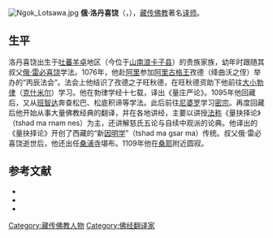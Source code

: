 [[File:Ngok_Lotsawa.jpg|thumb]]
'''俄·洛丹喜饶'''（{{bo|z=རྔོག་བློ་ལྡན་ཤེས་རབ་|w=rngog blo ldan shes rab}}，{{bd|1059年||1109年}}），[[藏传佛教|藏传佛教]]著名[[译师|译师]]。

==生平==
洛丹喜饶出生于[[吐蕃|吐蕃]][[羊卓|羊卓]]地区（今位于[[山南|山南]][[浪卡子县|浪卡子县]]）的贵族家族，幼年时跟随其叔父[[俄·雷必喜饶|俄·雷必喜饶]]学法。1076年，他赴[[阿里地区|阿里]]参加[[古格王朝|阿里古格王]]孜德（绛曲沃之侄）举办的“丙辰法会”。法会上他结识了孜德之子旺秋德，在旺秋德资助下他前往[[勃律|大小勃律]]（[[克什米尔|克什米尔]]）学习。他在勃律学经十七载，译出《量庄严论》。1095年他回藏后，又从[[班智达|班智达]]奔查松巴、松底积谛等学法。此后前往[[尼婆罗|尼婆罗]]学习[[密宗|密宗]]。再度回藏后他开始从事大量佛教经典的翻译，并在各地讲经，主要以讲授[[法称|法称]]《量抉择论》（tshad ma rnam nes）为主，还讲解慈氏五论与自续中观派的论典。他译出的《量抉择论》开创了西藏的“新[[因明学|因明学]]”（tshad ma gsar ma）传统。叔父俄·雷必喜饶逝世后，他还出任[[桑浦寺|桑浦寺]]堪布。1109年他在[[桑耶|桑耶]]附近圆寂。

== 参考文献 ==
{{Refbegin}}
* {{cite book|title=《西藏历史文化辞典》|editor=王尧、陈庆英|publisher=西藏人民出版社、浙江人民出版社|year=1998}}
* {{cite book|title=《中国藏传佛教名僧录》|publisher=甘肃民族出版社|author=唐景福}}
* {{cite web|url=http://xz.people.com.cn/GB/138902/139220/140419/8467061.html|title=俄·洛登喜饶|publisher=中国西藏网|access-date=2011-12-17|archive-url=https://web.archive.org/web/20111122180113/http://xz.people.com.cn/GB/138902/139220/140419/8467061.html|archive-date=2011-11-22|dead-url=yes}}
{{Refend}}

{{Authority control}}
[[Category:藏传佛教人物|Category:藏传佛教人物]]
[[Category:佛经翻译家|Category:佛经翻译家]]